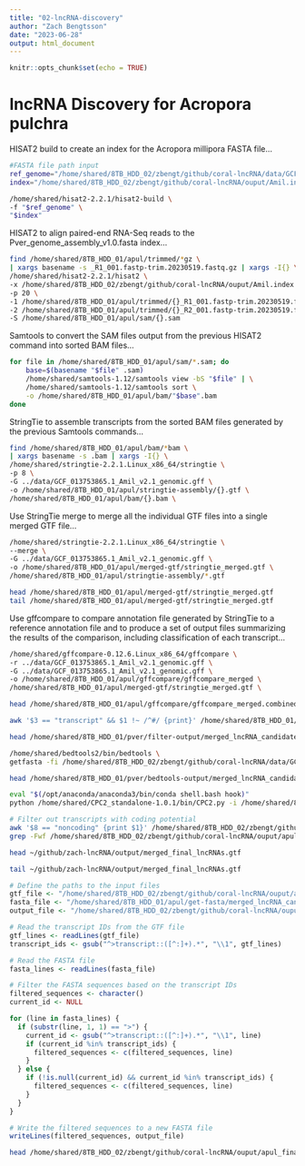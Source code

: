 ```yaml
---
title: "02-lncRNA-discovery"
author: "Zach Bengtsson"
date: "2023-06-28"
output: html_document
---
```


```r
knitr::opts_chunk$set(echo = TRUE)
```

# lncRNA Discovery for Acropora pulchra

HISAT2 build to create an index for the Acropora millipora FASTA file...

```bash
#FASTA file path input
ref_genome="/home/shared/8TB_HDD_02/zbengt/github/coral-lncRNA/data/GCF_013753865.1_Amil_v2.1_genomic.fna"
index="/home/shared/8TB_HDD_02/zbengt/github/coral-lncRNA/ouput/Amil.index"

/home/shared/hisat2-2.2.1/hisat2-build \
-f "$ref_genome" \
"$index"
```

HISAT2 to align paired-end RNA-Seq reads to the Pver_genome_assembly_v1.0.fasta index...

```bash
find /home/shared/8TB_HDD_01/apul/trimmed/*gz \
| xargs basename -s _R1_001.fastp-trim.20230519.fastq.gz | xargs -I{} \
/home/shared/hisat2-2.2.1/hisat2 \
-x /home/shared/8TB_HDD_02/zbengt/github/coral-lncRNA/ouput/Amil.index \
-p 20 \
-1 /home/shared/8TB_HDD_01/apul/trimmed/{}_R1_001.fastp-trim.20230519.fastq.gz \
-2 /home/shared/8TB_HDD_01/apul/trimmed/{}_R2_001.fastp-trim.20230519.fastq.gz \
-S /home/shared/8TB_HDD_01/apul/sam/{}.sam
```

Samtools to convert the SAM files output from the previous HISAT2 command into sorted BAM files...

```bash
for file in /home/shared/8TB_HDD_01/apul/sam/*.sam; do
    base=$(basename "$file" .sam)
    /home/shared/samtools-1.12/samtools view -bS "$file" | \
    /home/shared/samtools-1.12/samtools sort \
    -o /home/shared/8TB_HDD_01/apul/bam/"$base".bam
done
```

StringTie to assemble transcripts from the sorted BAM files generated by the previous Samtools commands...

```bash
find /home/shared/8TB_HDD_01/apul/bam/*bam \
| xargs basename -s .bam | xargs -I{} \
/home/shared/stringtie-2.2.1.Linux_x86_64/stringtie \
-p 8 \
-G ../data/GCF_013753865.1_Amil_v2.1_genomic.gff \
-o /home/shared/8TB_HDD_01/apul/stringtie-assembly/{}.gtf \
/home/shared/8TB_HDD_01/apul/bam/{}.bam \
```

Use StringTie merge to merge all the individual GTF files into a single merged GTF file...

```bash
/home/shared/stringtie-2.2.1.Linux_x86_64/stringtie \
--merge \
-G ../data/GCF_013753865.1_Amil_v2.1_genomic.gff \
-o /home/shared/8TB_HDD_01/apul/merged-gtf/stringtie_merged.gtf \
/home/shared/8TB_HDD_01/apul/stringtie-assembly/*.gtf

```

```bash
head /home/shared/8TB_HDD_01/apul/merged-gtf/stringtie_merged.gtf
tail /home/shared/8TB_HDD_01/apul/merged-gtf/stringtie_merged.gtf
```

Use gffcompare to compare annotation file generated by StringTie to a reference annotation file and to produce a set of output files summarizing the results of the comparison, including classification of each transcript...

```bash
/home/shared/gffcompare-0.12.6.Linux_x86_64/gffcompare \
-r ../data/GCF_013753865.1_Amil_v2.1_genomic.gff \
-G ../data/GCF_013753865.1_Amil_v2.1_genomic.gff \
-o /home/shared/8TB_HDD_01/apul/gffcompare/gffcompare_merged \
/home/shared/8TB_HDD_01/apul/merged-gtf/stringtie_merged.gtf \
```

```bash
head /home/shared/8TB_HDD_01/apul/gffcompare/gffcompare_merged.combined.gtf

```

```bash
awk '$3 == "transcript" && $1 !~ /^#/ {print}' /home/shared/8TB_HDD_01/apul/gffcompare/gffcompare_merged.combined.gtf | grep 'class_code "u"' | awk '$5 - $4 > 199 {print}' > /home/shared/8TB_HDD_01/apul/filter-one/merged_lncRNA_candidates.gtf
```

```bash
head /home/shared/8TB_HDD_01/pver/filter-output/merged_lncRNA_candidates.gtf
```

```bash
/home/shared/bedtools2/bin/bedtools \
getfasta -fi /home/shared/8TB_HDD_02/zbengt/github/coral-lncRNA/data/GCF_013753865.1_Amil_v2.1_genomic.fna -bed /home/shared/8TB_HDD_01/apul/filter-one/merged_lncRNA_candidates.gtf -fo /home/shared/8TB_HDD_01/apul/get-fasta/merged_lncRNA_candidates.fasta -name -split
```

```bash
head /home/shared/8TB_HDD_01/pver/bedtools-output/merged_lncRNA_candidates.fasta
```

```bash
eval "$(/opt/anaconda/anaconda3/bin/conda shell.bash hook)"
python /home/shared/CPC2_standalone-1.0.1/bin/CPC2.py -i /home/shared/8TB_HDD_01/apul/get-fasta/merged_lncRNA_candidates.fasta -o ~/github/coral-lncRNA/output/apul_merged_cpc2_results
```

```bash
# Filter out transcripts with coding potential
awk '$8 == "noncoding" {print $1}' /home/shared/8TB_HDD_02/zbengt/github/coral-lncRNA/ouput/apul_merged_cpc2_results.txt > /home/shared/8TB_HDD_02/zbengt/github/coral-lncRNA/ouput/apul_noncoding_transcripts_ids.txt
grep -Fwf /home/shared/8TB_HDD_02/zbengt/github/coral-lncRNA/ouput/apul_noncoding_transcripts_ids.txt /home/shared/8TB_HDD_01/apul/get-fasta/merged_lncRNA_candidates.fasta > /home/shared/8TB_HDD_02/zbengt/github/coral-lncRNA/ouput/apul_merged_final_lncRNAs.gtf
```

```bash
head ~/github/zach-lncRNA/output/merged_final_lncRNAs.gtf

tail ~/github/zach-lncRNA/output/merged_final_lncRNAs.gtf
```


```r
# Define the paths to the input files
gtf_file <- "/home/shared/8TB_HDD_02/zbengt/github/coral-lncRNA/ouput/apul_merged_final_lncRNAs.gtf"
fasta_file <- "/home/shared/8TB_HDD_01/apul/get-fasta/merged_lncRNA_candidates.fasta"
output_file <- "/home/shared/8TB_HDD_02/zbengt/github/coral-lncRNA/ouput/apul_final_lncRNAs.fasta"

# Read the transcript IDs from the GTF file
gtf_lines <- readLines(gtf_file)
transcript_ids <- gsub("^>transcript::([^:]+).*", "\\1", gtf_lines)

# Read the FASTA file
fasta_lines <- readLines(fasta_file)

# Filter the FASTA sequences based on the transcript IDs
filtered_sequences <- character()
current_id <- NULL

for (line in fasta_lines) {
  if (substr(line, 1, 1) == ">") {
    current_id <- gsub("^>transcript::([^:]+).*", "\\1", line)
    if (current_id %in% transcript_ids) {
      filtered_sequences <- c(filtered_sequences, line)
    }
  } else {
    if (!is.null(current_id) && current_id %in% transcript_ids) {
      filtered_sequences <- c(filtered_sequences, line)
    }
  }
}

# Write the filtered sequences to a new FASTA file
writeLines(filtered_sequences, output_file)

```

```bash
head /home/shared/8TB_HDD_02/zbengt/github/coral-lncRNA/ouput/apul_final_lncRNAs.fasta
```